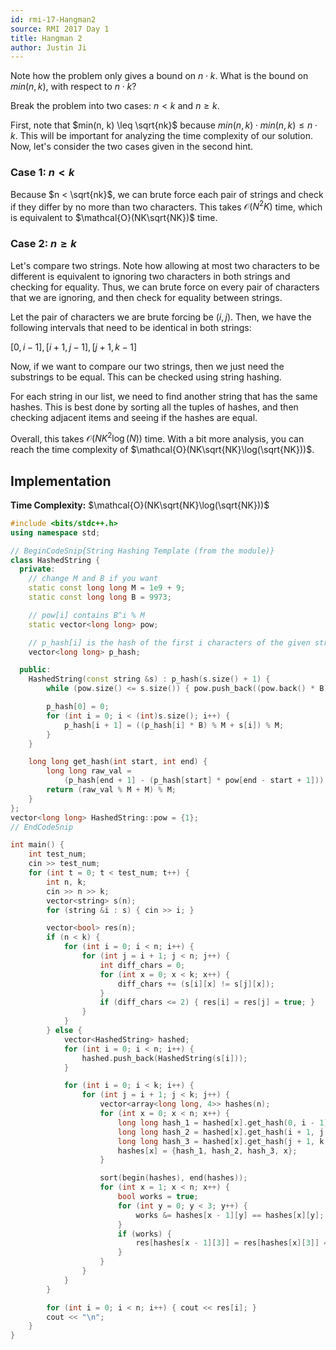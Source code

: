 ```yaml
---
id: rmi-17-Hangman2
source: RMI 2017 Day 1
title: Hangman 2
author: Justin Ji
---
```


<Spoiler title = "Hint 1">

Note how the problem only gives a bound on $n \cdot k$. What is the bound on 
$min(n, k)$, with respect to $n \cdot k$?

</Spoiler>

<Spoiler title = "Hint 2">

Break the problem into two cases: $n < k$ and $n \geq k$.

</Spoiler>

<Spoiler title = "Explanation">

First, note that $min(n, k) \leq \sqrt{nk}$ because 
$min(n, k) \cdot min(n, k) \leq n \cdot k$. This will be important for
analyzing the time complexity of our solution. Now, let's consider the two
cases given in the second hint.

### Case 1: $n < k$
Because $n < \sqrt{nk}$, we can brute force each pair of strings and check if
they differ by no more than two characters. This takes $\mathcal{O}(N^2K)$ time,
which is equivalent to $\mathcal{O}(NK\sqrt{NK})$ time.

### Case 2: $n \geq k$
Let's compare two strings. Note how allowing at most two characters to be
different is equivalent to ignoring two characters in both strings and checking
for equality. Thus, we can brute force on every pair of characters that we are
ignoring, and then check for equality between strings.

Let the pair of characters we are brute forcing be $(i, j)$. Then,
we have the following intervals that need to be identical in both strings:

$[0, i - 1], [i + 1, j - 1], [j + 1, k - 1]$

Now, if we want to compare our two strings, then we just need the substrings to
be equal. This can be checked using string hashing.

For each string in our list, we need to find another string that has the same
hashes. This is best done by sorting all the tuples of hashes, and then checking
adjacent items and seeing if the hashes are equal.

Overall, this takes $\mathcal{O}(NK^2\log({N}))$ time. With a bit more analysis,
you can reach the time complexity of $\mathcal{O}(NK\sqrt{NK}\log(\sqrt{NK}))$.

## Implementation

**Time Complexity:** $\mathcal{O}(NK\sqrt{NK}\log(\sqrt{NK}))$

<LanguageSection>
<CPPSection>

```cpp
#include <bits/stdc++.h>
using namespace std;

// BeginCodeSnip{String Hashing Template (from the module)}
class HashedString {
  private:
	// change M and B if you want
	static const long long M = 1e9 + 9;
	static const long long B = 9973;

	// pow[i] contains B^i % M
	static vector<long long> pow;

	// p_hash[i] is the hash of the first i characters of the given string
	vector<long long> p_hash;

  public:
	HashedString(const string &s) : p_hash(s.size() + 1) {
		while (pow.size() <= s.size()) { pow.push_back((pow.back() * B) % M); }

		p_hash[0] = 0;
		for (int i = 0; i < (int)s.size(); i++) {
			p_hash[i + 1] = ((p_hash[i] * B) % M + s[i]) % M;
		}
	}

	long long get_hash(int start, int end) {
		long long raw_val =
		    (p_hash[end + 1] - (p_hash[start] * pow[end - start + 1]));
		return (raw_val % M + M) % M;
	}
};
vector<long long> HashedString::pow = {1};
// EndCodeSnip

int main() {
	int test_num;
	cin >> test_num;
	for (int t = 0; t < test_num; t++) {
		int n, k;
		cin >> n >> k;
		vector<string> s(n);
		for (string &i : s) { cin >> i; }

		vector<bool> res(n);
		if (n < k) {
			for (int i = 0; i < n; i++) {
				for (int j = i + 1; j < n; j++) {
					int diff_chars = 0;
					for (int x = 0; x < k; x++) {
						diff_chars += (s[i][x] != s[j][x]);
					}
					if (diff_chars <= 2) { res[i] = res[j] = true; }
				}
			}
		} else {
			vector<HashedString> hashed;
			for (int i = 0; i < n; i++) {
				hashed.push_back(HashedString(s[i]));
			}

			for (int i = 0; i < k; i++) {
				for (int j = i + 1; j < k; j++) {
					vector<array<long long, 4>> hashes(n);
					for (int x = 0; x < n; x++) {
						long long hash_1 = hashed[x].get_hash(0, i - 1);
						long long hash_2 = hashed[x].get_hash(i + 1, j - 1);
						long long hash_3 = hashed[x].get_hash(j + 1, k - 1);
						hashes[x] = {hash_1, hash_2, hash_3, x};
					}

					sort(begin(hashes), end(hashes));
					for (int x = 1; x < n; x++) {
						bool works = true;
						for (int y = 0; y < 3; y++) {
							works &= hashes[x - 1][y] == hashes[x][y];
						}
						if (works) {
							res[hashes[x - 1][3]] = res[hashes[x][3]] = true;
						}
					}
				}
			}
		}

		for (int i = 0; i < n; i++) { cout << res[i]; }
		cout << "\n";
	}
}
```

</CPPSection>
</LanguageSection>

</Spoiler>